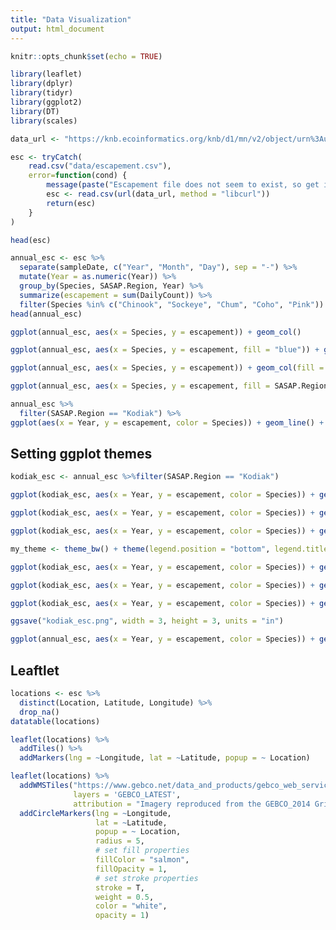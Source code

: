 ```yaml
---
title: "Data Visualization"
output: html_document
---
```


```r
knitr::opts_chunk$set(echo = TRUE)
```

```r
library(leaflet)
library(dplyr)
library(tidyr)
library(ggplot2)
library(DT)
library(scales)
```

```r
data_url <- "https://knb.ecoinformatics.org/knb/d1/mn/v2/object/urn%3Auuid%3Af119a05b-bbe7-4aea-93c6-85434dcb1c5e"

esc <- tryCatch(
    read.csv("data/escapement.csv"),
    error=function(cond) {
        message(paste("Escapement file does not seem to exist, so get it from the KNB."))
        esc <- read.csv(url(data_url, method = "libcurl"))
        return(esc)
    }
)

head(esc)
```

```r
annual_esc <- esc %>% 
  separate(sampleDate, c("Year", "Month", "Day"), sep = "-") %>% 
  mutate(Year = as.numeric(Year)) %>% 
  group_by(Species, SASAP.Region, Year) %>% 
  summarize(escapement = sum(DailyCount)) %>% 
  filter(Species %in% c("Chinook", "Sockeye", "Chum", "Coho", "Pink"))
head(annual_esc)
```

```r
ggplot(annual_esc, aes(x = Species, y = escapement)) + geom_col()
```

```r
ggplot(annual_esc, aes(x = Species, y = escapement, fill = "blue")) + geom_col()
```

```r
ggplot(annual_esc, aes(x = Species, y = escapement)) + geom_col(fill = "blue")
```

```r
ggplot(annual_esc, aes(x = Species, y = escapement, fill = SASAP.Region)) + geom_col()
```

```r
annual_esc %>% 
  filter(SASAP.Region == "Kodiak") %>% 
ggplot(aes(x = Year, y = escapement, color = Species)) + geom_line() + geom_point()
```

## Setting ggplot themes

```r
kodiak_esc <- annual_esc %>%filter(SASAP.Region == "Kodiak")
```

```r
ggplot(kodiak_esc, aes(x = Year, y = escapement, color = Species)) + geom_line() + geom_point() + ylab("Escapement") + ggtitle("Kodiak Salmon Escapement") + theme_bw()
```

```r
ggplot(kodiak_esc, aes(x = Year, y = escapement, color = Species)) + geom_line() + geom_point() + ylab("Escapement") + ggtitle("Kodiak Salmon Escapement") + theme_gray()
```

```r
ggplot(kodiak_esc, aes(x = Year, y = escapement, color = Species)) + geom_line() + geom_point() + ylab("Escapement") + ggtitle("Kodiak Salmon Escapement") + theme_bw() + theme(legend.position = "bottom", legend.title = element_blank())
```

```r
my_theme <- theme_bw() + theme(legend.position = "bottom", legend.title = element_blank())
```

```r
ggplot(kodiak_esc, aes(x = Year, y = escapement, color = Species)) + geom_line() + geom_point() + ylab("Escapement") + ggtitle("Kodiak Salmon Escapement") + my_theme
```

```r
ggplot(kodiak_esc, aes(x = Year, y = escapement, color = Species)) + geom_line() + geom_point() + ylab("Escapement") + ggtitle("Kodiak Salmon Escapement") + theme_bw() + theme(legend.position="bottom", legend.title=element_blank(), axis.text.x=element_text(angle=45))
```

```r
ggplot(kodiak_esc, aes(x = Year, y = escapement, color = Species)) + geom_line() + geom_point() + scale_y_continuous(labels = comma) + ylab("Escapement") + ggtitle("Kodiak Salmon Escapement") + my_theme
```

```r
ggsave("kodiak_esc.png", width = 3, height = 3, units = "in")
```

```r
ggplot(annual_esc, aes(x = Year, y = escapement, color = Species)) + geom_line() + geom_point() + scale_y_continuous(labels = comma) + facet_wrap(~SASAP.Region, scales = "free_y", ncol = 2) + ylab("Escapement") + my_theme
```

## Leaftlet

```r
locations <- esc %>% 
  distinct(Location, Latitude, Longitude) %>% 
  drop_na()
datatable(locations)
```

```r
leaflet(locations) %>% 
  addTiles() %>% 
  addMarkers(lng = ~Longitude, lat = ~Latitude, popup = ~ Location)
```

```r
leaflet(locations) %>% 
  addWMSTiles("https://www.gebco.net/data_and_products/gebco_web_services/web_map_service/mapserv?",
              layers = 'GEBCO_LATEST',
              attribution = "Imagery reproduced from the GEBCO_2014 Grid, version 20150318, www.gebco.net") %>%
  addCircleMarkers(lng = ~Longitude,
                   lat = ~Latitude,
                   popup = ~ Location,
                   radius = 5,
                   # set fill properties
                   fillColor = "salmon",
                   fillOpacity = 1,
                   # set stroke properties
                   stroke = T,
                   weight = 0.5,
                   color = "white",
                   opacity = 1)
```
